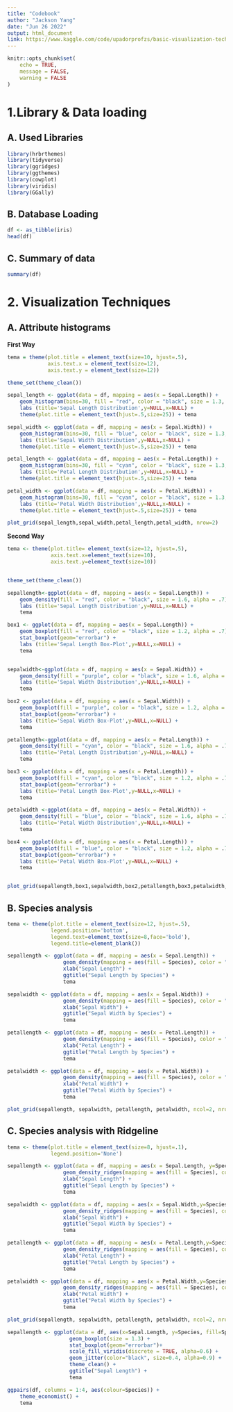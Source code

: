 ```yaml
---
title: "Codebook"
author: "Jackson Yang"
date: "Jun 26 2022"
output: html_document
link: https://www.kaggle.com/code/upadorprofzs/basic-visualization-techniques/notebook 
---
```

```r
knitr::opts_chunk$set(
	echo = TRUE,
	message = FALSE,
	warning = FALSE
)
```

# 1.Library & Data loading
## A. Used Libraries
```r
library(hrbrthemes)
library(tidyverse)
library(ggridges)
library(ggthemes)
library(cowplot)
library(viridis)
library(GGally)
```

## B. Database Loading
```r
df <- as_tibble(iris)
head(df)
```
## C. Summary of data

```r
summary(df)
```
# 2. Visualization Techniques
## A. Attribute histograms
**First Way**
```r
tema = theme(plot.title = element_text(size=10, hjust=.5),
             axis.text.x = element_text(size=12),
             axis.text.y = element_text(size=12))

theme_set(theme_clean())

sepal_length <- ggplot(data = df, mapping = aes(x = Sepal.Length)) +
    geom_histogram(bins=30, fill = "red", color = "black", size = 1.3, alpha = .8) +
    labs (title='Sepal Length Distribution',y=NULL,x=NULL) + 
    theme(plot.title = element_text(hjust=.5,size=25)) + tema

sepal_width <- ggplot(data = df, mapping = aes(x = Sepal.Width)) +
    geom_histogram(bins=30, fill = "blue", color = "black", size = 1.3, alpha = .8) +
    labs (title='Sepal Width Distribution',y=NULL,x=NULL) + 
    theme(plot.title = element_text(hjust=.5,size=25)) + tema

petal_length <- ggplot(data = df, mapping = aes(x = Petal.Length)) +
    geom_histogram(bins=30, fill = "cyan", color = "black", size = 1.3, alpha = .8) +
    labs (title='Petal Length Distribution',y=NULL,x=NULL) + 
    theme(plot.title = element_text(hjust=.5,size=25)) + tema

petal_width <- ggplot(data = df, mapping = aes(x = Petal.Width)) +
    geom_histogram(bins=30, fill = "cyan", color = "black", size = 1.3, alpha = .8) +
    labs (title='Petal Width Distribution',y=NULL,x=NULL) + 
    theme(plot.title = element_text(hjust=.5,size=25)) + tema

plot_grid(sepal_length,sepal_width,petal_length,petal_width, nrow=2)

```

**Second Way**
```r
tema <- theme(plot.title= element_text(size=12, hjust=.5),
              axis.text.x=element_text(size=10),
              axis.text.y=element_text(size=10))


theme_set(theme_clean())

sepallength<-ggplot(data = df, mapping = aes(x = Sepal.Length)) +
    geom_density(fill = "red", color = "black", size = 1.6, alpha = .7) +
    labs (title='Sepal Length Distribution',y=NULL,x=NULL) + 
    tema

box1 <- ggplot(data = df, mapping = aes(x = Sepal.Length)) +
    geom_boxplot(fill = "red", color = "black", size = 1.2, alpha = .7) +
    stat_boxplot(geom="errorbar") +
    labs (title='Sepal Length Box-Plot',y=NULL,x=NULL) + 
    tema


sepalwidth<-ggplot(data = df, mapping = aes(x = Sepal.Width)) +
    geom_density(fill = "purple", color = "black", size = 1.6, alpha = .7) +
    labs (title='Sepal Width Distribution',y=NULL,x=NULL) + 
    tema

box2 <- ggplot(data = df, mapping = aes(x = Sepal.Width)) +
    geom_boxplot(fill = "purple", color = "black", size = 1.2, alpha = .7) +
    stat_boxplot(geom="errorbar") +
    labs (title='Sepal Width Box-Plot',y=NULL,x=NULL) + 
    tema

petallength<-ggplot(data = df, mapping = aes(x = Petal.Length)) +
    geom_density(fill = "cyan", color = "black", size = 1.6, alpha = .7) +
    labs (title='Petal Length Distribution',y=NULL,x=NULL) + 
    tema

box3 <- ggplot(data = df, mapping = aes(x = Petal.Length)) +
    geom_boxplot(fill = "cyan", color = "black", size = 1.2, alpha = .7) +
    stat_boxplot(geom="errorbar") +
    labs (title='Petal Length Box-Plot',y=NULL,x=NULL) + 
    tema

petalwidth <-ggplot(data = df, mapping = aes(x = Petal.Width)) +
    geom_density(fill = "blue", color = "black", size = 1.6, alpha = .7) +
    labs (title='Petal Width Distribution',y=NULL,x=NULL) + 
    tema

box4 <- ggplot(data = df, mapping = aes(x = Petal.Length)) +
    geom_boxplot(fill = "blue", color = "black", size = 1.2, alpha = .7) +
    stat_boxplot(geom="errorbar") +
    labs (title='Petal Width Box-Plot',y=NULL,x=NULL) + 
    tema


plot_grid(sepallength,box1,sepalwidth,box2,petallength,box3,petalwidth,box4,nrow=4)


```
## B. Species analysis

```r
tema <- theme(plot.title = element_text(size=12, hjust=.5),
              legend.position='bottom',
              legend.text=element_text(size=8,face='bold'),
              legend.title=element_blank())

sepallength <- ggplot(data = df, mapping = aes(x = Sepal.Length)) +
                  geom_density(mapping = aes(fill = Species), color = "black", size = 1.5, alpha = .8) +
                  xlab("Sepal Length") +
                  ggtitle("Sepal Length by Species") +
                  tema

sepalwidth <- ggplot(data = df, mapping = aes(x = Sepal.Width)) +
                  geom_density(mapping = aes(fill = Species), color = "black", size = 1.5, alpha = .8) +
                  xlab("Sepal Width") +
                  ggtitle("Sepal Width by Species") +
                  tema

petallength <- ggplot(data = df, mapping = aes(x = Petal.Length)) +
                  geom_density(mapping = aes(fill = Species), color = "black", size = 1.5, alpha = .8) +
                  xlab("Petal Length") +
                  ggtitle("Petal Length by Species") +
                  tema

petalwidth <- ggplot(data = df, mapping = aes(x = Petal.Width)) +
                  geom_density(mapping = aes(fill = Species), color = "black", size = 1.5, alpha = .8) +
                  xlab("Petal Width") +
                  ggtitle("Petal Width by Species") +
                  tema

plot_grid(sepallength, sepalwidth, petallength, petalwidth, ncol=2, nrow=2)

```
## C. Species analysis with Ridgeline

```r
tema <- theme(plot.title = element_text(size=8, hjust=.1),
              legend.position='None')

sepallength <- ggplot(data = df, mapping = aes(x = Sepal.Length, y=Species)) +
                  geom_density_ridges(mapping = aes(fill = Species), color = "black", size = 1.5, alpha = .8, bandwidth = 0.181) +
                  xlab("Sepal Length") +
                  ggtitle("Sepal Length by Species") +
                  tema

sepalwidth <- ggplot(data = df, mapping = aes(x = Sepal.Width,y=Species)) +
                  geom_density_ridges(mapping = aes(fill = Species), color = "black", size = 1.5, alpha = .8,bandwidth = 0.181) +
                  xlab("Sepal Width") +
                  ggtitle("Sepal Width by Species") +
                  tema

petallength <- ggplot(data = df, mapping = aes(x = Petal.Length,y=Species)) +
                  geom_density_ridges(mapping = aes(fill = Species), color = "black", size = 1.5, alpha = .8,bandwidth = 0.181) +
                  xlab("Petal Length") +
                  ggtitle("Petal Length by Species") +
                  tema

petalwidth <- ggplot(data = df, mapping = aes(x = Petal.Width,y=Species)) +
                  geom_density_ridges(mapping = aes(fill = Species), color = "black", size = 1.5, alpha = .8,bandwidth = 0.181) +
                  xlab("Petal Width") +
                  ggtitle("Petal Width by Species") +
                  tema

plot_grid(sepallength, sepalwidth, petallength, petalwidth, ncol=2, nrow=2)

```


```r
sepallength <- ggplot(data = df, aes(x=Sepal.Length, y=Species, fill=Species)) +
                    geom_boxplot(size = 1.3) +
                    stat_boxplot(geom="errorbar")+
                    scale_fill_viridis(discrete = TRUE, alpha=0.6) +
                    geom_jitter(color="black", size=0.4, alpha=0.9) +
                    theme_clean() +
                    ggtitle("Sepal Length") +
                    tema

ggpairs(df, columns = 1:4, aes(colour=Species)) +
    theme_economist() +
    tema
```


```r
```

